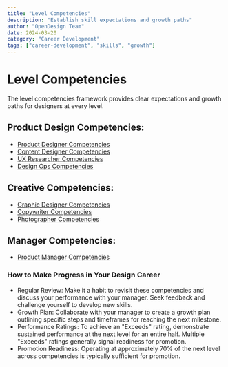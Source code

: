 ```yaml
---
title: "Level Competencies"
description: "Establish skill expectations and growth paths"
author: "OpenDesign Team"
date: 2024-03-20
category: "Career Development"
tags: ["career-development", "skills", "growth"]
---
```


<style>
{
  `.gradient-panel {
    @apply relative overflow-visible rounded-xl bg-gradient-to-br from-white/40 to-white/60 backdrop-blur-sm p-8 ring-1 ring-black/[0.04];
  }

  .gradient-panel p {
    @apply relative;
  }

  .gradient-panel > * {
    @apply relative;
    pointer-events: auto;
  }

  .gradient-panel::before {
    content: '';
    position: absolute;
    inset: 0;
    padding: 1px;
    border-radius: 12px;
    background: linear-gradient(
      135deg,
      rgba(236, 72, 153, 0.08),
      rgba(219, 39, 119, 0.08),
      rgba(147, 51, 234, 0.08)
    );
    -webkit-mask: 
      linear-gradient(#fff 0 0) content-box, 
      linear-gradient(#fff 0 0);
    mask: 
      linear-gradient(#fff 0 0) content-box, 
      linear-gradient(#fff 0 0);
    -webkit-mask-composite: xor;
    mask-composite: exclude;
  }
`}
</style>

# Level Competencies

<div class="gradient-panel mb-8">
  <p class="text-[17px] leading-7 text-[#1a1f36]">
The level competencies framework provides clear expectations and growth paths for designers at every level.
  </p>
</div>

## Product Design Competencies:

- [Product Designer Competencies](https://opendesigndocs.com/level-competencies/product-designer-competencies)
- [Content Designer Competencies](https://opendesigndocs.com/level-competencies/content-designer-competencies)
- [UX Researcher Competencies](https://opendesigndocs.com/level-competencies/ux-researcher-competencies)
- [Design Ops Competencies](https://opendesigndocs.com/level-competencies/design-ops-competencies)

## Creative Competencies:

- [Graphic Designer Competencies](https://opendesigndocs.com/level-competencies/graphic-designer-competencies)
- [Copywriter Competencies](https://opendesigndocs.com/level-competencies/copywriter-competencies)
- [Photographer Competencies](https://opendesigndocs.com/level-competencies/photographer-competencies)

## Manager Competencies:

- [Product Manager Competencies](https://opendesigndocs.com/level-competencies/manager-competencies-all)

### How to Make Progress in Your Design Career

- Regular Review: Make it a habit to revisit these competencies and discuss your performance with your manager. Seek feedback and challenge yourself to develop new skills.
- Growth Plan: Collaborate with your manager to create a growth plan outlining specific steps and timeframes for reaching the next milestone.
- Performance Ratings: To achieve an "Exceeds" rating, demonstrate sustained performance at the next level for an entire half. Multiple "Exceeds" ratings generally signal readiness for promotion.
- Promotion Readiness: Operating at approximately 70% of the next level across competencies is typically sufficient for promotion.